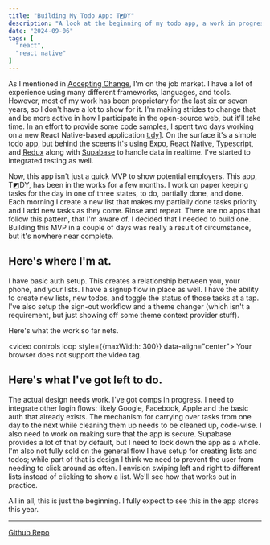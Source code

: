 ```yaml
---
title: "Building My Todo App: T◩DY"
description: "A look at the beginning of my todo app, a work in progress"
date: "2024-09-06"
tags: [
  "react",
  "react native"
]
---
```


As I mentioned in [Accepting Change](/blog/accepting-change), I'm on the job market. I have a lot of experience
using many different frameworks, languages, and tools. However, most of my work has been proprietary for
the last six or seven years, so I don't have a lot to show for it. I'm making strides to change that
and be more active in how I participate in the open-source web, but it'll take time. In an effort to
provide some code samples, I spent two days working on a new React Native-based application [t.dy](https://github.com/jomurgel/t.dy)].
On the surface it's a simple todo app, but behind the sceens it's using [Expo](https://expo.dev/), [React Native](https://reactnative.dev/),
[Typescript](https://www.typescriptlang.org/), and [Redux](https://redux.js.org/) along with
[Supabase](https://supabase.com) to handle data in realtime. I've started to integrated testing as well.

Now, this app isn't just a quick MVP to show potential employers. This app, T◩DY, has been in the works for
a few months. I work on paper keeping tasks for the day in one of three states, to do, partially done, and done.
Each morning I create a new list that makes my partially done tasks priority and I add new tasks as they
come. Rinse and repeat. There are no apps that follow this pattern, that I'm aware of. I decided that
I needed to build one. Building this MVP in a couple of days was really a result of circumstance, but
it's nowhere near complete.

## Here's where I'm at.
I have basic auth setup. This creates a relationship between you, your phone, and
your lists. I have a signup flow in place as well. I have the ability to create new lists, new todos,
and toggle the status of those tasks at a tap. I've also setup the sign-out workflow and a theme changer
(which isn't a requirement, but just showing off some theme context provider stuff).

Here's what the work so far nets.

<video controls loop style={{maxWidth: 300}} data-align="center">
  <source src="/hidden/tdy-video.mp4" type="video/mp4" />
  Your browser does not support the video tag.
</video>

## Here's what I've got left to do.
The actual design needs work. I've got comps in progress. I need to integrate other login flows: likely Google, Facebook, Apple and the basic auth that already exists. The mechanism for carrying over tasks from one day to the next while cleaning them up needs to be cleaned up, code-wise. I also need to work on making sure that the app is secure. Supabase provides a lot of that by default, but I need to lock down the app as a whole.
I'm also not fully sold on the general flow I have setup for creating lists and todos; while part of that is design I think we need to prevent the user from needing to click around as often. I envision swiping left and right to different lists instead of clicking to show a list. We'll see how that works out in practice.

All in all, this is just the beginning. I fully expect to see this in the app stores this year.


<hr />

[Github Repo](https://github.com/jomurgel/t.dy)
